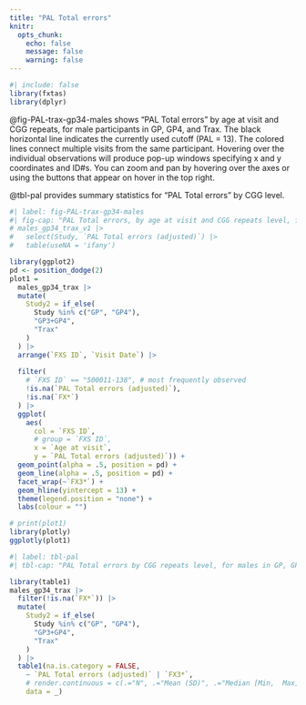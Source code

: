 ```yaml
---
title: "PAL Total errors"
knitr:
  opts_chunk:
    echo: false
    message: false
    warning: false
---
```


```r
#| include: false
library(fxtas)
library(dplyr)
```

@fig-PAL-trax-gp34-males shows "PAL Total errors" by age at visit and CGG repeats, for male participants in GP, GP4, and Trax. The black horizontal line indicates the currently used cutoff (PAL = 13). The colored lines connect multiple visits from the same participant. Hovering over the individual observations will produce pop-up windows specifying x and y coordinates and ID#s. You can zoom and pan by hovering over the axes or using the buttons that appear on hover in the top right.

@tbl-pal provides summary statistics for "PAL Total errors" by CGG level.

```r
#| label: fig-PAL-trax-gp34-males
#| fig-cap: "PAL Total errors, by age at visit and CGG repeats level, for males in GP, GP4, and Trax"
# males_gp34_trax_v1 |> 
#   select(Study, `PAL Total errors (adjusted)`) |> 
#   table(useNA = 'ifany')

library(ggplot2)
pd <- position_dodge(2)
plot1 = 
  males_gp34_trax |> 
  mutate(
    Study2 = if_else(
      Study %in% c("GP", "GP4"),
      "GP3+GP4",
      "Trax"
    )
  ) |> 
  arrange(`FXS ID`, `Visit Date`) |> 
  
  filter(
    # `FXS ID` == "500011-138", # most frequently observed
    !is.na(`PAL Total errors (adjusted)`),
    !is.na(`FX*`)
  ) |> 
  ggplot(
    aes(
      col = `FXS ID`,
      # group = `FXS ID`,
      x = `Age at visit`, 
      y = `PAL Total errors (adjusted)`)) +
  geom_point(alpha = .5, position = pd) +
  geom_line(alpha = .5, position = pd) +
  facet_wrap(~`FX3*`) +
  geom_hline(yintercept = 13) +
  theme(legend.position = "none") +
  labs(colour = "")

# print(plot1)
library(plotly)
ggplotly(plot1)
```

```r
#| label: tbl-pal
#| tbl-cap: "PAL Total errors by CGG repeats level, for males in GP, GP4, and Trax"

library(table1)
males_gp34_trax |> 
  filter(!is.na(`FX*`)) |>  
  mutate(
    Study2 = if_else(
      Study %in% c("GP", "GP4"),
      "GP3+GP4",
      "Trax"
    )
  ) |> 
  table1(na.is.category = FALSE, 
    ~ `PAL Total errors (adjusted)` | `FX3*`,
    # render.continuous = c(.="N", .="Mean (SD)", .="Median [Min,  Max]"),
    data = _)

```

